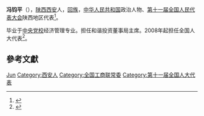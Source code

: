 '''冯钧平'''（{{bd|1950年||}}），[[陕西|陕西]][[西安|西安]]人，[[回族|回族]]，[[中华人民共和国|中华人民共和国]]政治人物、[[第十一届全国人民代表大会|第十一届全国人民代表大会]]陕西地区代表<ref>{{cite web|author=新华网|title=第十一届全国人大代表|url=http://news.xinhuanet.com/ziliao/2008-03/03/content_7708230.htm?node=36628|publisher=新华网|accessdate=2014-01-07|archive-date=2014-01-10|archive-url=https://web.archive.org/web/20140110211415/http://news.xinhuanet.com/ziliao/2008-03/03/content_7708230.htm?node=36628|dead-url=no}}</ref>。

毕业于[[中央党校|中央党校]]经济管理专业。担任和谐投资董事局主席。2008年起担任全国人大代表<ref>{{cite news|title=全国人大代表信息-冯钧平|url=http://210.82.31.1:8084/delegate/viewDelegate.action?dbid=112458|accessdate=2013-04-05|newspaper=全国人大网|archive-url=https://web.archive.org/web/20140528032540/http://www.npc.gov.cn/delegate/viewDelegate.action?dbid=112458|archive-date=2014-05-28|dead-url=yes}}</ref>。

== 參考文獻 ==
{{reflist}}

{{中华全国工商业联合会第十届执行委员会}}

{{Authority control}}
{{DEFAULTSORT:Feng冯}}
[[Category:冯姓|Jun]]
[[Category:西安人|Category:西安人]]
[[Category:全国工商联常委|Category:全国工商联常委]]
[[Category:第十一届全国人大代表|Category:第十一届全国人大代表]]
